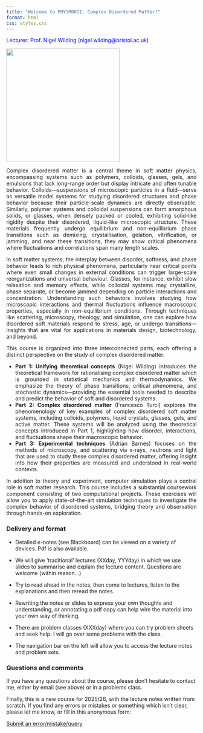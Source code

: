 ```yaml
---
title: "Welcome to PHYSM0071: Complex Disordered Matter!"
format: html
css: styles.css
---
```



[Lecturer: Prof. Nigel Wilding (nigel.wilding@bristol.ac.uk)]{style="color:blue;"}

![](NotesFigs/Ising1.png){fig-align="left" width=300}


::: {style="text-align: justify"}

Complex disordered matter is a central theme in soft matter physics, encompassing systems such as polymers, colloids, glasses, gels, and emulsions that lack long-range order but display intricate and often tunable behavior. Colloids—suspensions of microscopic particles in a fluid—serve as versatile model systems for studying disordered structures and phase behavior because their particle-scale dynamics are directly observable. Similarly, polymer systems and colloidal suspensions can form amorphous solids, or glasses, when densely packed or cooled, exhibiting solid-like rigidity despite their disordered, liquid-like microscopic structure. These materials frequently undergo equilibrium and non-equilibrium phase transitions such as demixing, crystallisation, gelation, vitrification, or jamming, and near these transitions, they may show critical phenomena where fluctuations and correlations span many length scales.

In soft matter systems, the interplay between disorder, softness, and phase behavior leads to rich physical phenomena, particularly near critical points where even small changes in external conditions can trigger large-scale reorganizations and universal behaviour. Glasses, for instance, exhibit slow relaxation and memory effects, while colloidal systems may crystallize, phase separate, or become jammed depending on particle interactions and concentration. Understanding such behaviors involves studying how microscopic interactions and thermal fluctuations influence macroscopic properties, especially in non-equilibrium conditions. Through techniques like scattering, microscopy, rheology, and simulation, one can explore how disordered soft materials respond to stress, age, or undergo transitions—insights that are vital for applications in materials design, biotechnology, and beyond.

This course is organized into three interconnected parts, each offering a distinct perspective on the study of complex disordered matter.

* **Part 1: Unifying theoretical concepts** (Nigel Wilding) introduces the theoretical framework for rationalising complex disordered matter which is grounded in statistical mechanics and thermodynamics. We emphasize the theory of phase transitions, critical phenomena, and stochastic dynamics—providing the essential tools needed to describe and predict the behavior of soft and disordered systems.  
* **Part 2: Complex disordered matter** (Francesco Turci) explores the phenomenology of key examples of complex disordered soft matter systems, including colloids, polymers, liquid crystals, glasses, gels, and active matter. These systems will be analyzed using the theoretical concepts introduced in Part 1, highlighting how disorder, interactions, and fluctuations shape their macroscopic behavior.  
* **Part 3: Experimental techniques** (Adrian Barnes) focuses on the methods of microscopy, and scattering via x-rays, neutrons and light that are used to study these complex disordered matter, offering insight into how their properties are measured and understood in real-world contexts.

In addition to theory and experiment, computer simulation plays a central role in soft matter research. This course includes a substantial coursework component consisting of two computational projects. These exercises will allow you to apply state-of-the-art simulation techniques to investigate the complex behavior of disordered systems, bridging theory and observation through hands-on exploration.


:::



### Delivery and format

* Detailed e-notes (see Blackboard) can be viewed on a variety of devices. Pdf is also available. 

* We will give 'traditional' lectures (XXday, YYYday) in which we use slides to summarise and explain the lecture content. Questions are welcome (within reason...)


* Try to read ahead in the notes, then come to lectures, listen to the explanations and then reread the notes.

* Rewriting the notes or slides to express your own thoughts and understanding, or annotating a pdf copy can help wire the material into your own way of thinking.

* There are problem classes (XXXday) where you can try problem sheets and seek help. I will go over some problems with the class.


* The navigation bar on the left will allow you to access the lecture notes and problem sets.


### Questions and comments
If you have any questions about the course, please don’t hesitate to contact me, either by email (see above) or in a problems class.

Finally, this is a new course for 2025/26, with the lecture notes written from scratch. If you find any errors or mistakes or something which isn’t clear, please let me know, or fill in this anonymous form:

::: {.callout-note appearance="minimal"}
[Submit an error/mistake/query](https://forms.office.com/e/6uL2Bd5QGq)

:::
